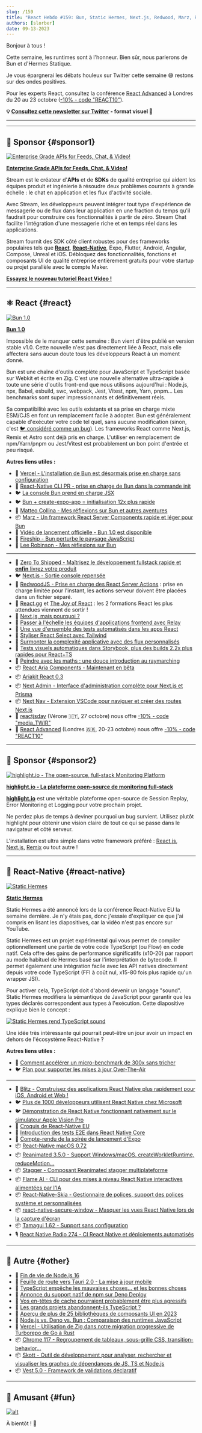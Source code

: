 ```yaml
---
slug: /159
title: "React Hebdo #159: Bun, Static Hermes, Next.js, Redwood, Marz, React Aria Components, Next Nav, visionOS, Reanimated, Flame, Skia Fonts, Stagger, Tamagui, TypeScript, Tauri..."
authors: [slorber]
date: 09-13-2023
---
```


Bonjour à tous !

Cette semaine, les runtimes sont à l'honneur. Bien sûr, nous parlerons de Bun et d'Hermes Statique.

Je vous épargnerai les débats houleux sur Twitter cette semaine 😅 restons sur des ondes positives.

Pour les experts React, consultez la conférence [React Advanced](https://reactadvanced.com/?utm_source=email&utm_medium=thisweekinreact) à Londres du 20 au 23 octobre ([-10% - code "REACT10"](https://ti.to/gitnation/react-advanced-london-2023/discount/REACT10)).

<!-- truncate -->

**💡 [Consultez cette newsletter sur Twitter](https://slo.im/thread) - format visuel 🎨**

---


<Support />

---

## 💸 Sponsor {#sponsor1}

[![Enterprise Grade APIs for Feeds, Chat, & Video!](/emails/issues/153/stream.jpg)](https://getstream.io/video/voice-calling/?utm_source=thisweekinreact&utm_medium=sponsorship&utm_content=&utm_campaign=thisweekinreact_July2023_video_klmh22)

[**Enterprise Grade APIs for Feeds, Chat, & Video!**](https://getstream.io/video/docs/react/?utm_source=thisweekinreact&utm_medium=sponsorship&utm_content=&utm_campaign=thisweekinreact_July2023_video_klmh22)

Stream est le créateur d'**APIs** et de **SDKs** de qualité entreprise qui aident les équipes produit et ingénierie à résoudre deux problèmes courants à grande échelle : le chat en application et les flux d'activité sociale.

Avec Stream, les développeurs peuvent intégrer tout type d'expérience de messagerie ou de flux dans leur application en une fraction du temps qu'il faudrait pour construire ces fonctionnalités à partir de zéro. Stream Chat facilite l'intégration d'une messagerie riche et en temps réel dans les applications.

Stream fournit des SDK côté client robustes pour des frameworks populaires tels que [**React**](https://getstream.io/chat/sdk/react/?utm_source=thisweekinreact&utm_medium=sponsorship&utm_content=&utm_campaign=thisweekinreact_July2023_video_klmh22), [**React-Native**](https://getstream.io/chat/sdk/react-native/?utm_source=thisweekinreact&utm_medium=sponsorship&utm_content=&utm_campaign=thisweekinreact_July2023_video_klmh22), Expo, Flutter, Android, Angular, Compose, Unreal et iOS. Débloquez des fonctionnalités, fonctions et composants UI de qualité entreprise entièrement gratuits pour votre startup ou projet parallèle avec le compte Maker.

[**Essayez le nouveau tutoriel React Video !**](https://getstream.io/video/docs/react/?utm_source=thisweekinreact&utm_medium=sponsorship&utm_content=&utm_campaign=thisweekinreact_July2023_video_klmh22)

---

## ⚛️ React {#react}

[![Bun 1.0](/emails/issues/159/bun.jpg)](https://bun.sh/blog/bun-v1.0)

[**Bun 1.0**](https://bun.sh/blog/bun-v1.0)

Impossible de le manquer cette semaine : Bun vient d'être publié en version stable v1.0. Cette nouvelle n'est pas directement liée à React, mais elle affectera sans aucun doute tous les développeurs React à un moment donné.

Bun est une chaîne d'outils complète pour JavaScript et TypeScript basée sur Webkit et écrite en Zig. C'est une nouvelle alternative ultra-rapide à toute une série d'outils front-end que nous utilisons aujourd'hui : Node.js, npx, Babel, esbuild, swc, webpack, Jest, Vitest, npm, Yarn, pnpm... Les benchmarks sont super impressionnants et définitivement réels.

Sa compatibilité avec les outils existants et sa prise en charge mixte ESM/CJS en font un remplacement facile à adopter. Bun est généralement capable d'exécuter votre code tel quel, sans aucune modification (sinon, c'est [🐦 considéré comme un bug](https://twitter.com/jarredsumner/status/1700497869160268155)). Les frameworks React comme Next.js, Remix et Astro sont déjà pris en charge. L'utiliser en remplacement de npm/Yarn/pnpm ou Jest/Vitest est probablement un bon point d'entrée et peu risqué.

**Autres liens utiles :**

- 📣 [Vercel - L'installation de Bun est désormais prise en charge sans configuration](https://vercel.com/changelog/bun-install-is-now-supported-with-zero-configuration)
- 👀 [React-Native CLI PR - prise en charge de Bun dans la commande init](https://github.com/react-native-community/cli/pull/2073)
- 🐦 [La console Bun prend en charge JSX](https://twitter.com/jarredsumner/status/1701499357080736047)
- 🐦 [Bun + create-expo-app = initialisation 12x plus rapide](https://twitter.com/notbrent/status/1701044351177244790)
- 📜 [Matteo Collina - Mes réflexions sur Bun et autres aventures](https://adventures.nodeland.dev/archive/my-thoughts-on-bun/)
- 📦 [Marz - Un framework React Server Components rapide et léger pour Bun](https://github.com/hex2f/marz)
- 🎥 [Vidéo de lancement officielle - Bun 1.0 est disponible](https://www.youtube.com/watch?v=BsnCpESUEqM)
- 🎥 [Fireship - Bun perturbe le paysage JavaScript](https://www.youtube.com/watch?v=dWqNgzZwVJQ)
- 🎥 [Lee Robinson - Mes réflexions sur Bun](https://www.youtube.com/watch?v=z_66kDwxwBI)

---

- 💸 [Zero To Shipped - Maîtrisez le développement fullstack rapide et **enfin** livrez votre produit](https://www.zerotoshipped.com/)
- 🐦 [Next.js - Sortie console repensée](https://twitter.com/leeerob/status/1701775526459756620)
- 👀 [RedwoodJS - Prise en charge des React Server Actions](https://community.redwoodjs.com/t/react-server-components-rsc/5081/7) : prise en charge limitée pour l'instant, les actions serveur doivent être placées dans un fichier séparé.
- 👀 [React.gg](https://react.gg/) et [The Joy of React](https://www.joyofreact.com/) : les 2 formations React les plus attendues viennent de sortir !
- 📜 [Next.js, mais pourquoi ?](https://pilcrow.vercel.app/blog/nextjs-why)
- 📜 [Passer à l'échelle les équipes d'applications frontend avec Relay](https://hasura.io/blog/scaling-frontend-app-teams-using-relay/)
- 📜 [Une vue d'ensemble des tests automatisés dans les apps React](https://reacthandbook.dev/automated-testing)
- 📜 [Styliser React Select avec Tailwind](https://www.jussivirtanen.fi/writing/styling-react-select-with-tailwind)
- 📜 [Surmonter la complexité applicative avec des flux personnalisés](https://www.40seas.com/blog/overcoming-application-complexity-with-customized-flows)
- 📜 [Tests visuels automatiques dans Storybook, plus des builds 2.2x plus rapides pour React+TS](https://storybook.js.org/blog/automatic-visual-tests-plus-2x-faster-react-ts/)
- 📜 [Peindre avec les maths : une douce introduction au raymarching](https://blog.maximeheckel.com/posts/painting-with-math-a-gentle-study-of-raymarching/)
- 📦 [React Aria Components - Maintenant en bêta](https://react-spectrum.adobe.com/releases/2023-09-07.html)
- 📦 [Ariakit React 0.3](https://github.com/ariakit/ariakit/releases/tag/@ariakit/react@0.3.0)
- 📦 [Next Admin - Interface d'administration complète pour Next.js et Prisma](https://github.com/premieroctet/next-admin)
- 📦 [Next Nav - Extension VSCode pour naviguer et créer des routes Next.js](https://www.next-nav.com/)
- 👥 [reactjsday](https://2023.reactjsday.it/) (Vérone 🇮🇹, 27 octobre) nous offre [-10% - code "media_TWIR"](https://ti.to/grusp/reactjsday-2023/discount/media_TWIR)
- 👥 [React Advanced](https://reactadvanced.com/?utm_source=email&utm_medium=thisweekinreact) (Londres 🇬🇧, 20-23 octobre) nous offre [-10% - code "REACT10"](https://ti.to/gitnation/react-advanced-london-2023/discount/REACT10)

<SubscribeFormEmbed placement="middle" />

---

## 💸 Sponsor {#sponsor2}

[![highlight.io - The open-source, full-stack Monitoring Platform](/emails/issues/159/highlight.jpg)](http://highlight.io)

[**highlight.io - La plateforme open-source de monitoring full-stack**](http://highlight.io)

[**highlight.io**](http://highlight.io) est une véritable plateforme open-source de Session Replay, Error Monitoring et Logging pour votre prochain projet.

Ne perdez plus de temps à deviner pourquoi un bug survient. Utilisez plutôt highlight pour obtenir une vision claire de tout ce qui se passe dans le navigateur et côté serveur.

L'installation est ultra simple dans votre framework préféré : [React.js](https://www.highlight.io/docs/getting-started/client-sdk/reactjs), [Next.js](https://www.highlight.io/docs/getting-started/fullstack-frameworks/next-js), [Remix](https://www.highlight.io/docs/getting-started/fullstack-frameworks/remix) ou tout autre !

---

## 📱 React-Native {#react-native}

[![Static Hermes](/emails/issues/159/hermes.jpg)](https://speakerdeck.com/tmikov2023/static-hermes-react-native-eu-2023-announcement)

[**Static Hermes**](https://speakerdeck.com/tmikov2023/static-hermes-react-native-eu-2023-announcement)

Static Hermes a été annoncé lors de la conférence React-Native EU la semaine dernière. Je n'y étais pas, donc j'essaie d'expliquer ce que j'ai compris en lisant les diapositives, car la vidéo n'est pas encore sur YouTube.

Static Hermes est un projet expérimental qui vous permet de compiler optionnellement une partie de votre code TypeScript (ou Flow) en code natif. Cela offre des gains de performance significatifs (x10-20) par rapport au mode habituel de Hermes basé sur l'interprétation de bytecode. Il permet également une intégration facile avec les API natives directement depuis votre code TypeScript (FFI à coût nul, x15-80 fois plus rapide qu'un wrapper JSI).

Pour activer cela, TypeScript doit d'abord devenir un langage "sound". Static Hermes modifiera la sémantique de JavaScript pour garantir que les types déclarés correspondent aux types à l'exécution. Cette diapositive explique bien le concept :

[![Static Hermes rend TypeScript sound](/emails/issues/159/hermes2.jpg)](https://speakerdeck.com/tmikov2023/static-hermes-react-native-eu-2023-announcement?slide=14)

Une idée très intéressante qui pourrait peut-être un jour avoir un impact en dehors de l'écosystème React-Native ?

**Autres liens utiles :**

- 📜 [Comment accélérer un micro-benchmark de 300x sans tricher](https://tmikov.blogspot.com/2023/09/how-to-speed-up-micro-benchmark-300x.html)
- 🐦 [Plan pour supporter les mises à jour Over-The-Air](https://twitter.com/mdj_dev/status/1700424775116493053)

---

- 💸 [Blitz - Construisez des applications React Native plus rapidement pour iOS, Android et Web !](https://www.blitz-rn.com/)
- 🐦 [Plus de 1000 développeurs utilisent React Native chez Microsoft](https://twitter.com/thymikee/status/1700100221940662684)
- 🐦 [Démonstration de React Native fonctionnant nativement sur le simulateur Apple Vision Pro](https://twitter.com/o_kwasniewski/status/1701626162521190688)
- 🧵 [Croquis de React-Native EU](https://twitter.com/DelphineBugner/status/1700077346852622504)
- 📜 [Introduction des tests E2E dans React Native Core](https://www.callstack.com/blog/introducing-e2e-tests-to-react-native-core)
- 📜 [Compte-rendu de la soirée de lancement d'Expo](https://blog.expo.dev/expo-launch-party-recap-697d7b7739e8)
- 📦 [React-Native macOS 0.72](https://github.com/microsoft/react-native-macos/releases/tag/v0.72.0)
- 📦 [Reanimated 3.5.0 - Support Windows/macOS, createWorkletRuntime, reduceMotion...](https://github.com/software-mansion/react-native-reanimated/releases/tag/3.5.0)
- 📦 [Stagger - Composant Reanimated stagger multiplateforme](https://github.com/animate-react-native/stagger)
- 📦 [Flame AI - CLI pour des mises à niveau React Native interactives alimentées par l'IA](https://github.com/infinitered/flame)
- 📦 [React-Native-Skia - Gestionnaire de polices, support des polices système et personnalisées](https://shopify.github.io/react-native-skia/docs/text/fonts/)
- 📦 [react-native-secure-window - Masquer les vues React Native lors de la capture d'écran](https://github.com/bufgix/react-native-secure-window)
- 📦 [Tamagui 1.62 - Support sans configuration](https://github.com/tamagui/tamagui/releases/tag/v1.62.0)
- 🎙️ [React Native Radio 274 - CI React Native et déploiements automatisés](https://reactnativeradio.com/episodes/rnr-274-react-native-ci-automated-deployments)

---

## 🔀 Autre {#other}

- 👀 [Fin de vie de Node.js 16](https://nodejs.org/en/blog/announcements/nodejs16-eol)
- 📜 [Feuille de route vers Tauri 2.0 - La mise à jour mobile](https://beta.tauri.app/blog/roadmap-to-tauri-2-0/)
- 📜 [TypeScript empêche les mauvaises choses... et les bonnes choses](https://kyleshevlin.com/typescript-prevents-bad-things-and-good-things)
- 📜 [Annonce du support natif de npm sur Deno Deploy](https://deno.com/blog/npm-on-deno-deploy)
- 📜 [Vos en-têtes de cache pourraient probablement être plus agressifs](https://www.macarthur.me/posts/more-aggressive-cache-headers)
- 📜 [Les grands projets abandonnent-ils TypeScript ?](https://www.totaltypescript.com/are-big-projects-ditching-typescript)
- 📜 [Aperçu de plus de 25 bibliothèques de composants UI en 2023](https://www.builder.io/blog/25-plus-ui-component-libraries)
- 📜 [Node.js vs. Deno vs. Bun : Comparaison des runtimes JavaScript](https://snyk.io/fr/blog/javascript-runtime-compare-node-deno-bun/)
- 📜 [Vercel - Utilisation de Zig dans notre migration progressive de Turborepo de Go à Rust](https://vercel.com/blog/how-we-continued-porting-turborepo-to-rust)
- 📦 [Chrome 117 - Regroupement de tableaux, sous-grille CSS, transition-behavior...](https://developer.chrome.com/en/blog/new-in-chrome-117/)
- 📦 [Skott - Outil de développement pour analyser, rechercher et visualiser les graphes de dépendances de JS, TS et Node.js](https://dev.to/antoinecoulon/introducing-skott-the-new-madge-1bfl)
- 📦 [Vest 5.0 - Framework de validations déclaratif](https://github.com/ealush/vest/releases/tag/vest%405.0.1)

---

## 🤭 Amusant {#fun}

[![alt](/emails/issues/159/meme.jpg)](https://twitter.com/sebastienlorber/status/1701293733822541931)

À bientôt ! 👋